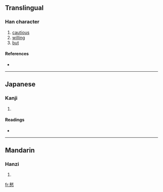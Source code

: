 {{see|憖}}
==Translingual==

===Han character===
{{Han char|rn=61|rad=心|as=12|sn=16|four=|canj=木大心 (DKP), XX木大心 (XXDKP)}}

# [[cautious]]
# [[willing]]
# [[but]]

====References====
* {{Han ref|kx=0399.330|dkj=11131|hdz=42342.010|uh=616D|ud=24941}}

----

==Japanese==

===Kanji===
{{ja-kanji|grade=|rs=心12}}

# {{defn|Japanese}}

====Readings====
* {{ja-readings|on=[[ぎん]] (gin), [[きん]] (kin)|kun=[[なまじいに]] (namajiini)}}

----

==Mandarin==

===Hanzi===
{{cmn-hanzi|pin=[[yìn]] ([[yin4]]), [[zhé]] ([[zhe2]])|wg=yin<sup>4</sup>, che<sup>2</sup>}}

# {{defn|Mandarin}}

[[fr:慭]]